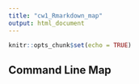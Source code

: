 ```yaml
---
title: "cw1_Rmarkdown_map"
output: html_document
---
```


```r
knitr::opts_chunk$set(echo = TRUE)
```

## Command Line Map
```r

```




